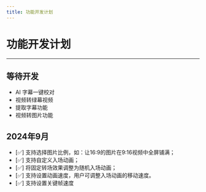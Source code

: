 ```yaml
---
title: 功能开发计划
---
```


# 功能开发计划

----

## 等待开发
- AI 字幕一键校对
- 视频转绿幕视频
- 提取字幕功能
- 视频转图片功能

## 2024年9月
- [✅] 支持选择图片比例，如：让16:9的图片在9:16视频中全屏铺满；
- [✅] 支持自定义入场动画；
- [✅] 将固定转场效果调整为随机入场动画；
- [✅] 支持设置动画速度，用户可调整入场动画的移动速度。
- [✅] 支持设置关键帧速度


